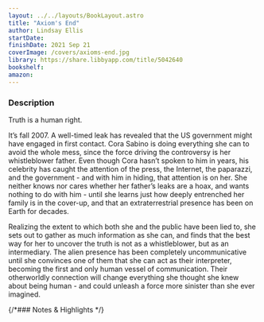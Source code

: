 ```yaml
---
layout: ../../layouts/BookLayout.astro
title: "Axiom's End"
author: Lindsay Ellis
startDate:
finishDate: 2021 Sep 21
coverImage: /covers/axioms-end.jpg
library: https://share.libbyapp.com/title/5042640
bookshelf:
amazon:
---
```


<ReadingTime
  startDate  = {frontmatter.startDate}
  finishDate = {frontmatter.finishDate}
/>

### Description
Truth is a human right.

It’s fall 2007. A well-timed leak has revealed that the US government might have engaged in first contact. Cora Sabino is doing everything she can to avoid the whole mess, since the force driving the controversy is her whistleblower father. Even though Cora hasn’t spoken to him in years, his celebrity has caught the attention of the press, the Internet, the paparazzi, and the government - and with him in hiding, that attention is on her. She neither knows nor cares whether her father’s leaks are a hoax, and wants nothing to do with him - until she learns just how deeply entrenched her family is in the cover-up, and that an extraterrestrial presence has been on Earth for decades.

Realizing the extent to which both she and the public have been lied to, she sets out to gather as much information as she can, and finds that the best way for her to uncover the truth is not as a whistleblower, but as an intermediary. The alien presence has been completely uncommunicative until she convinces one of them that she can act as their interpreter, becoming the first and only human vessel of communication. Their otherworldly connection will change everything she thought she knew about being human - and could unleash a force more sinister than she ever imagined.

{/*### Notes & Highlights */}

<Fragment slot="buy">
  <BuyBook
    library   = {frontmatter.library}
    bookshelf = {frontmatter.bookshelf}
    amazon    = {frontmatter.amazon}
  />
</Fragment>
